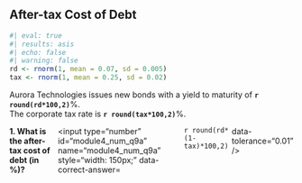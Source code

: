 ## After-tax Cost of Debt

```r
#| eval: true
#| results: asis
#| echo: false
#| warning: false
rd <- rnorm(1, mean = 0.07, sd = 0.005)
tax <- rnorm(1, mean = 0.25, sd = 0.02)
```

Aurora Technologies issues new bonds with a yield to maturity of **`r round(rd*100,2)`**%.  
The corporate tax rate is **`r round(tax*100,2)`**%.  

::: {.question-block}
<form onsubmit="event.preventDefault();" style="display: flex; flex-direction: row; gap: 6px;">
  <label for="module4_num_q9a"><strong>1. What is the after-tax cost of debt (in %)?</strong></label>
  <input type="number" id="module4_num_q9a" name="module4_num_q9a" style="width: 150px;"
         data-correct-answer=`r round(rd*(1-tax)*100,2)` data-tolerance="0.01" />
</form>

<div id="feedback-module4_num_q9a" class="feedback" style="display:none;">
✅ After-tax cost of debt = r<sub>D</sub> × (1 – tax) = **`r round(rd*(1-tax)*100,2)`**%.  
Interest is tax-deductible, so the effective cost of debt is lower than the nominal rate.
</div>
:::
